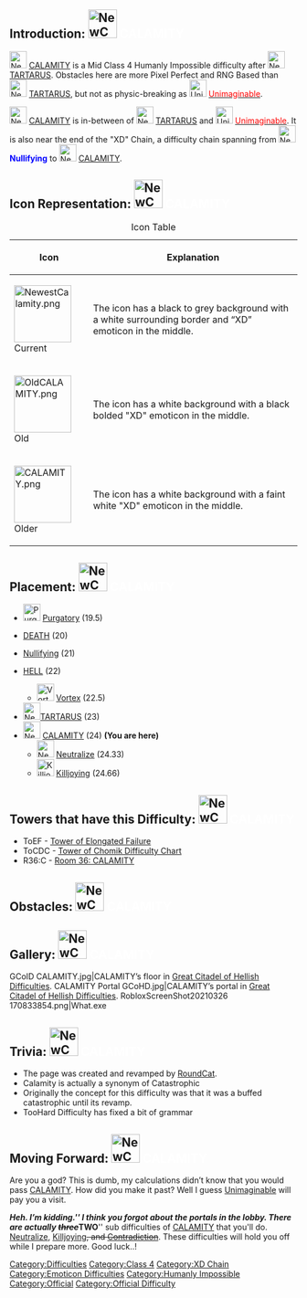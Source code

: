 {{NoticeScrollboxNew|Notices={{Humanly Impossible}}{{Buffed}}}}{{NewDifficultyInfobox|image1=<gallery>NewestCalamity.png|Current
OldCALAMITY.png|Old
CALAMITY.png|Oldest</gallery>|title1=[[File:NewCALAMITY.jpeg|50px]] <span style="color:#FFFFFF">'''CALAMITY'''</span>|Class=Mid-High Class 4|previous=[[File:NewTARTARUS.jpeg|30px]][[w:c:jtohs-hardest-towers:TARTARUS|TARTARUS]]|next=[[File:UnimaginableDifficulty.webp|30px]] [[w:c:jtohs-hardest-towers:Unimaginable|<span style="color:#FF0000">Unim</span><span style="color:#FF0000">agi</span><span style="color:#FF0000">na</span><span style="color:#FF0000">ble</span>]]|class=4|type=*Normal Difficulty
*Humanly Impossible Difficulty
*Class 4 Difficulty|class_range=Mid|difficulty_range=Baseline To Peak|official_music(s)=[https://www.youtube.com/watch?v=-Syn1mJVt7U DM DOKURO - Scourge of the Universe]|caption1=Keep going! you can make it! only two more difficulties to go untill you are out of the "XD" chain!|chain(s)=*The XD Chain|creator(s)=Owen_RCat (Owner)|date_added=12/31/2020|revamp_date=4/19/2024|rating=24|alt_next=[[File:Neutralize 2.jpg|30px]] [[Neutralize]]|decal_id=Current: [https://create.roblox.com/store/asset/86882470115600/CALAMITY 86882470115600]<br>Old: [https://create.roblox.com/store/asset/9185671196/CALAMITY 9185671196]<br>Oldest: [https://create.roblox.com/store/asset/6418983349/CALAMITY 6418983349]|sub_difficulty(ies)=*[[File:Neutralize 2.jpg|30px]] [[Neutralize]] (24.33)
*[[File:Killjoying.jpg|30px]] [[Killjoying]] (24.66)|revival_date=2/18/2021|counterpart={{Class3Difficulties|Catastrophic}} [[w:c:jtoh:Catastrophic|Catastrophic]]}}
==Introduction: [[File:NewCALAMITY.jpeg|frameless|50px]] <span style="color:#FFFFFF">'''CALAMITY'''</span>==
[[File:NewCALAMITY.jpeg|30px]] [[CALAMITY]] is a Mid Class 4 Humanly Impossible difficulty after [[File:NewTARTARUS.jpeg|30px]] [[w:c:jtohs-hardest-towers:TARTARUS|TARTARUS]]. Obstacles here are more Pixel Perfect and RNG Based than [[File:NewTARTARUS.jpeg|30px]] [[w:c:jtohs-hardest-towers:TARTARUS|TARTARUS]], but not as physic-breaking as [[File:UnimaginableDifficulty.webp|30px]] [[w:c:jtohs-hardest-towers:Unimaginable|<span style="color:#FF0000">Unim</span><span style="color:#FF0000">agi</span><span style="color:#FF0000">na</span><span style="color:#FF0000">ble</span>]].

[[File:NewCALAMITY.jpeg|30px]] [[CALAMITY]] is in-between of [[File:NewTARTARUS.jpeg|30px]] [[w:c:jtohs-hardest-towers:TARTARUS|TARTARUS]] and [[File:UnimaginableDifficulty.webp|30px]] [[w:c:jtohs-hardest-towers:Unimaginable|<span style="color:#FF0000">Unim</span><span style="color:#FF0000">agi</span><span style="color:#FF0000">na</span><span style="color:#FF0000">ble</span>]]. It is also near the end of the "XD" Chain, a difficulty chain spanning from [[File:NewNullifying.jpeg|frameless|30px]] <span style="color:#0000FF">'''Nullifying'''</span> to [[File:NewCALAMITY.jpeg|30px]] [[CALAMITY]].
==Icon Representation: [[File:NewCALAMITY.jpeg|frameless|50px]] <span style="color:#FFFFFF">'''CALAMITY'''</span>==
{|class="fandom-table"
|+Icon Table
!Icon
!Explanation
|-
|[[File:NewestCalamity.png|frameless|100px]] Current
|The icon has a black to grey background with a white surrounding border and “XD” emoticon in the middle.
|-
|[[File:OldCALAMITY.png|frameless|100px]] Old
|The icon has a white background with a black bolded "XD" emoticon in the middle.
|-
|[[File:CALAMITY.png|frameless|100px]] Older
|The icon has a white background with a faint white "XD" emoticon in the middle.
|}
==Placement: [[File:NewCALAMITY.jpeg|frameless|50px]] <span style="color:#FFFFFF">'''CALAMITY'''</span>== 
*[[File:Purgatory.png|30px]] [[Purgatory]] (19.5)
*{{Class4Difficulties|DEATH}} [[w:c:jtohs-hardest-towers:DEATH|DEATH]] (20)
*{{Class4Difficulties|Nullifying}} [[Nullifying]] (21)
*{{Class4Difficulties|HELL}} [[w:c:jtohs-hardest-towers:HELL|HELL]] (22)
**[[File:Vortex.png|30px]] [[Vortex]] (22.5)
*[[File:NewTARTARUS.jpeg|30px]][[w:c:jtohs-hardest-towers:TARTARUS|TARTARUS]] (23)
*[[File:NewCALAMITY.jpeg|30px]] [[CALAMITY]] (24) '''(You are here)'''
**[[File:Neutralize 2.jpg|30px]] [[Neutralize]] (24.33)
**[[File:Killjoying.jpg|30px]] [[Killjoying]] (24.66)
==Towers that have this Difficulty: [[File:NewCALAMITY.jpeg|frameless|50px]] <span style="color:#FFFFFF">'''CALAMITY'''</span>==  
*ToEF - [[Tower of Elongated Failure]]
*ToCDC - [[Tower of Chomik Difficulty Chart]]
*R36:C - [https://www.roblox.com/games/12540885283/UPD-Difficulty-Rooms-EJT Room 36: CALAMITY]
==Obstacles: [[File:NewCALAMITY.jpeg|frameless|50px]] <span style="color:#FFFFFF">'''CALAMITY'''</span>== 
{{ObstacleTableRevamp|JumpClimbableBase=15.3|Increment=0.0247}}
==Gallery: [[File:NewCALAMITY.jpeg|frameless|50px]] <span style="color:#FFFFFF">'''CALAMITY'''</span>==
<gallery widths="185">GCoID CALAMITY.jpg|CALAMITY’s floor in [[Great Citadel of Hellish Difficulties]].
CALAMITY Portal GCoHD.jpg|CALAMITY’s portal in [[Great Citadel of Hellish Difficulties]].
RobloxScreenShot20210326 170833854.png|What.exe</gallery>
==Trivia: [[File:NewCALAMITY.jpeg|frameless|50px]] <span style="color:#FFFFFF">'''CALAMITY'''</span>== 
*The page was created and revamped by [[User:Owenpithan|<bdi>RoundCat</bdi>]].
*Calamity is actually a synonym of Catastrophic
*Originally the concept for this difficulty was that it was a buffed catastrophic until its revamp.
*TooHard Difficulty has fixed a bit of grammar
==Moving Forward: [[File:NewCALAMITY.jpeg|frameless|50px]] <span style="color:#FFFFFF">'''CALAMITY'''</span>==
Are you a god? This is dumb, my calculations didn’t know that you would pass [[CALAMITY]]. How did you make it past? Well I guess [[w:c:jtohs-hardest-towers:Unimaginable|Unimaginable]] will pay you a visit.

'''''Heh. I’m kidding.''''' I think you forgot about the portals in the lobby. There are actually <s>three</s> '''''TWO''''' sub difficulties of [[CALAMITY]] that you'll do. [[Neutralize]], [[Killjoying]]<s>, and [[User blog:EpicTheGamer2014/Contradiction|Contradiction]]</s>. These difficulties will hold you off while I prepare more. Good luck..!{{MainDifficultiesNavbox}}
[[Category:Difficulties]]
[[Category:Class 4]]
[[Category:XD Chain]]
[[Category:Emoticon Difficulties]]
[[Category:Humanly Impossible]]
[[Category:Official]]
[[Category:Official Difficulty]]